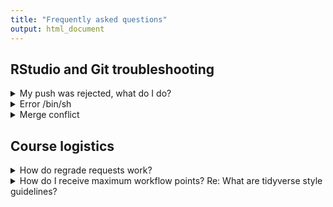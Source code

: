 ```yaml
---
title: "Frequently asked questions"
output: html_document
---
```



<!-- - [My push was rejected, what do I do?](#my-push-was-rejected-what-do-i-do) -->
<!-- - [Error: `/bin/sh: 1`?](#error-bin-sh) -->
<!-- - [Merge Conflict](#merge-conflict) -->

<!-- --- -->

## RStudio and Git troubleshooting

<details><summary>My push was rejected, what do I do?</summary>
<p>

<h2>My push was rejected, what do I do?</h2>

This question is relevant if you received an error message like the one below:

![](img/pushRejected.png)

**Solution**: Git Pull. In the upper right box of RStudio select "Git" and then click the "Git Pull arrow" as seen in the red box below.

![](img/GitPull.png)

Now you should be able to push.

**Why did this error occur?** 

This error occurs when the repository is changed *remotely*. In other words, the GitHub repostiory contains content that you do not have on your local file system. For example, if you go to the repository and change the README file and commit your changes, you will receive this error and need to *pull* the remote changes before you can *push* your local changes again.


</p>
</details>


<details><summary>Error /bin/sh</summary>
<p>

<h2>Error /bin/sh</h2>

This question is relevant if you received an error message like the one below:

![](img/r-shebang.png)

**Solution: **

Change the top of the code chunk to: `{r county-most-nativeam}`. Notice the space between `r` and the chunk-name.

**Why did this error occur?**

Code chunks in RStudio need to be explicitly told what language of code to run. In other programming contexts this information is sometimes referred to as a "shebang". This is why code chunks begin with `{r chunk-name}`. It is important for there to be a space after the `r`. If the chunk deviates from this format, you may encounter `/bin/sh : 1` error.

</p>
</details>

<details><summary>Merge conflict</summary>
<p>
<h2>Merge Conflict</h2>

This question is relevant if you received the following error when you tried to push:

![](img/mc1.png)

Next, you git pull (the down arrow in the upper right) and receive the following error: "Automatic merge failed"

![](img/mc2.png)
When you look at your `.Rmd`, the following lines show up:

```
<<<<<<<< (HEAD)

# YOUR CODE
============
# REMOTE CHANGES TO CODE

>>>>>>>>>> Commit Hash
```

like in the image below.

![](img/mc3.png)

The solution is:

- fix the `.Rmd` to look like you want it to
- Go to the terminal tab in the bottom right and type `git commit -m "merge fixed"` and press enter
- Push as normal pressing the arrow in the upper right

See the picture below for details.

![](img/mc-fix.png)

</p>
</details>

## Course logistics

<details><summary>How do regrade requests work?</summary>
<p>

<h2>How do regrade requests work?</h2>
- After grades are released, there's a 48 hour period before regrade requests open up. This is to ensure people check the solutions on sakai / think about their regrade request before just auto posting a regrade request when points are taken off.
- Regrade requests serve the purpose of:
   - finding errors in grading, e.g. you have the correct answer but were incorrectly deducted points
   - explaining you found the correct answer (possibly using unconventional methods)

- Regrade requests are not for:
  - challenging the fairness of a question, please submit those comments directly to me via email and I'll follow-up
- After a regrade request is submitted, the problem goes back to the TA that graded the question. If they are confused and forward the question to me OR if you are unsatisfied with the response from a regrade request and send a message, I will regrade the whole problem personally (and this may result in gain or loss of points)
</p>
</details>

<details><summary>How do I receive maximum workflow points? Re: What are tidyverse style guidelines?</summary>
<p>

<h2>How do I receive maximum workflow points? Re: What are tidyverse style guidelines?</h2>

Checklist:

0. Are all pages appropriately linked on Gradescope?

1. Is your name (and your team's name) on your document?
2. Did you commit >3 times? (Check your repo on GitHub)
3. Did every team member commit? (Also check on GitHub)
4. Is every code chunk named?

For tidyverse style guidelines: 

5. Are you under the 80 character code limit? (You shouldn't have to scroll to see all your code).
6. pipes `%>%` and ggplot layers `+` should be followed by a new line

[Click here](https://style.tidyverse.org/) for a full list of tidyverse style guidelines.

</p>
</details>